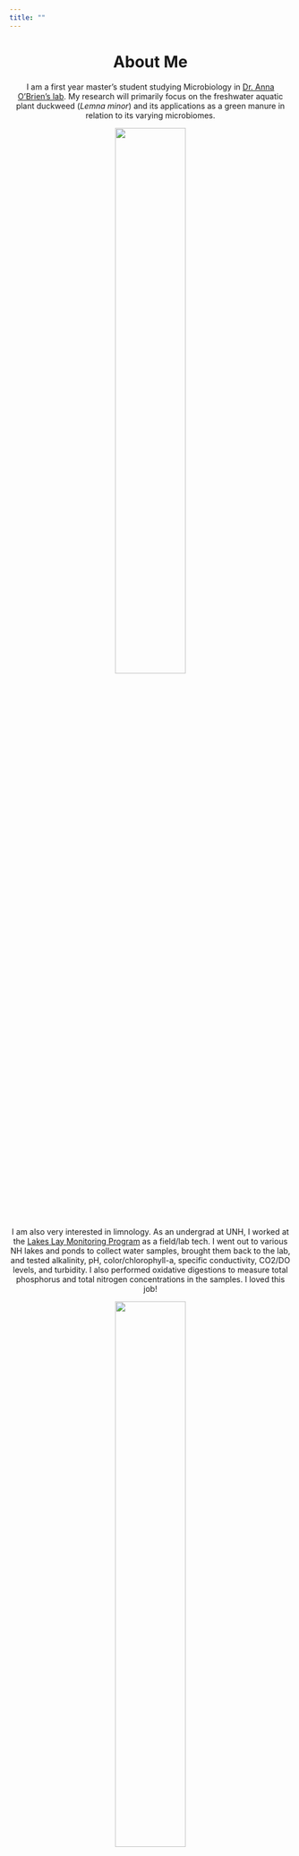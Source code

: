 ```yaml
---
title: ""
---
```

<center>

# About Me

I am a first year master's student studying Microbiology in [Dr. Anna O'Brien's lab](https://amob.github.io/). My research will primarily focus on the freshwater aquatic plant duckweed (*Lemna minor*) and its applications as a green manure in relation to its varying microbiomes. 

![](pictures/duckweed.jpeg){width=50%}

I am also very interested in limnology. As an undergrad at UNH, I worked at the [Lakes Lay Monitoring Program](https://extension.unh.edu/natural-resources/land-conservation-water-resources/lakes-lay-monitoring-program) as a field/lab tech. I went out to various NH lakes and ponds to collect water samples, brought them back to the lab, and tested alkalinity, pH, color/chlorophyll-a, specific conductivity, CO2/DO levels, and turbidity. I also performed oxidative digestions to measure total phosphorus and total nitrogen concentrations in the samples. I loved this job!

![](pictures/LLMP.jpg){width=50%}

When I'm not working, I like to spend my time hiking, biking, and downhill skiing! I am on a mission to climb all 48 of NH's 4,000ft mountains, and so far I have hiked 19 of 48. My favorite place to ski is Cannon Mountain. My favorite place I have biked was at Acadia National Park. 

![](pictures/hike2.jpeg){width=50%}

![](pictures/cannon.jpg){width=50%}

![](pictures/acadia.jpeg){width=30%}

</center>
